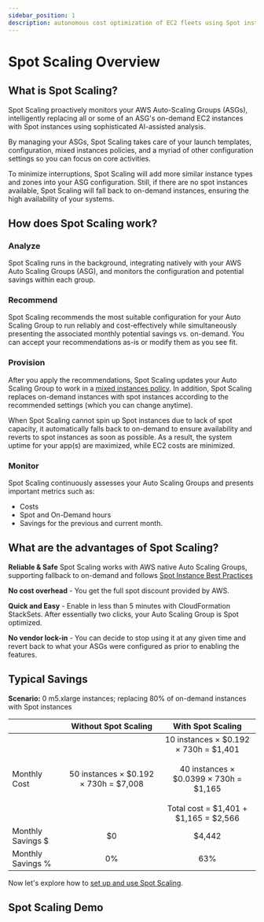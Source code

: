 ```yaml
---
sidebar_position: 1
description: autonomous cost optimization of EC2 fleets using Spot instances
---
```


# Spot Scaling Overview

## What is Spot Scaling?

Spot Scaling proactively monitors your AWS Auto-Scaling Groups (ASGs), intelligently replacing all or some of an ASG's on-demand EC2 instances with Spot instances using sophisticated AI-assisted analysis.

By managing your ASGs, Spot Scaling takes care of your launch templates, configuration, mixed instances policies, and a myriad of other configuration settings so you can focus on core activities.

To minimize interruptions, Spot Scaling will add more similar instance types and zones into your ASG configuration. Still, if there are no spot instances available, Spot Scaling will fall back to on-demand instances, ensuring the high availability of your systems.

## How does Spot Scaling work?

### Analyze

Spot Scaling runs in the background, integrating natively with your AWS Auto Scaling Groups (ASG), and monitors the configuration and potential savings within each group.

### Recommend

Spot Scaling recommends the most suitable configuration for your Auto Scaling Group to run reliably and cost-effectively while simultaneously presenting the associated monthly potential savings vs. on-demand. You can accept your recommendations as-is or modify them as you see fit.

### Provision

After you apply the recommendations, Spot Scaling updates your Auto Scaling Group to work in a [mixed instances policy](https://docs.aws.amazon.com/autoscaling/ec2/APIReference/API_MixedInstancesPolicy.html). In addition, Spot Scaling replaces on-demand instances with spot instances according to the recommended settings (which you can change anytime).

When Spot Scaling cannot spin up Spot instances due to lack of spot capacity, it automatically falls back to on-demand to ensure availability and reverts to spot instances as soon as possible. As a result, the system uptime for your app(s) are maximized, while EC2 costs are minimized.

### Monitor

Spot Scaling continuously assesses your Auto Scaling Groups and presents important metrics such as:

- Costs
- Spot and On-Demand hours
- Savings for the previous and current month.

## What are the advantages of Spot Scaling?

**Reliable & Safe** Spot Scaling works with AWS native Auto Scaling Groups, supporting fallback to on-demand and follows [Spot Instance Best Practices](https://docs.aws.amazon.com/whitepapers/latest/cost-optimization-leveraging-ec2-spot-instances/spot-best-practices.html)

**No cost overhead** - You get the full spot discount provided by AWS.

**Quick and Easy** - Enable in less than 5 minutes with CloudFormation StackSets. After essentially two clicks, your Auto Scaling Group is Spot optimized.

**No vendor lock-in** - You can decide to stop using it at any given time and revert back to what your ASGs were configured as prior to enabling the features.

## **Typical Savings**

**Scenario:** 0 m5.xlarge instances; replacing 80% of on-demand instances with Spot instances

|                   |             **Without Spot Scaling**              |                                                                     **With Spot Scaling**                                                                     |
| ----------------- | :-----------------------------------------------: | :-----------------------------------------------------------------------------------------------------------------------------------------------------------: |
| Monthly Cost      | 50 instances &times; $0.192 &times; 730h = $7,008 | 10 instances &times; $0.192 &times; 730h = $1,401<br/><br/>40 instances &times; $0.0399 &times; 730h = $1,165<br/><br/> Total cost = $1,401 + $1,165 = $2,566 |
| Monthly Savings $ |                        $0                         |                                                                            $4,442                                                                             |
| Monthly Savings % |                        0%                         |                                                                              63%                                                                              |

Now let's explore how to [set up and use Spot Scaling](setup.mdx).

## Spot Scaling Demo


<LoomEmbed id="35dc27506b94413f941f5b364ed93096" />
